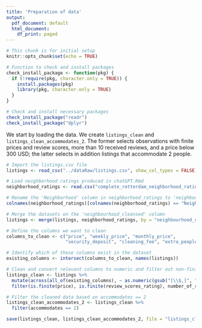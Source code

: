 ```yaml
---
title: 'Preparation of data'
output:
  pdf_document: default
  html_document:
    df_print: paged
---
```


```r
# This chunk is for initial setup
knitr::opts_chunk$set(echo = TRUE)

# Function to check and install packages
check_install_package <- function(pkg) {
  if (!require(pkg, character.only = TRUE)) {
    install.packages(pkg)
    library(pkg, character.only = TRUE)
  }
}

# Check and install necessary packages
check_install_package("readr")
check_install_package("dplyr")
```

We start by loading the data. We create `listings_clean` and `listings_clean_accommodates_2`. The former selects observations with finite prices and review scores, more than 10 received reviews, and a price below 300 USD; the latter selects in addition listings that accommodate 2 people.

```r
# Import the listings.csv file
listings <- read_csv("../dataRaw/listings.csv", show_col_types = FALSE)

# Load neighborhood ratings produced in chatGPT.Rmd
neighborhood_ratings <- read.csv("complete_rotterdam_neighborhood_ratings.csv")

# Rename the 'Neighborhood' column in neighborhood_ratings to 'neighbourhood_cleansed'
colnames(neighborhood_ratings)[colnames(neighborhood_ratings) == "Neighborhood"] <- "neighbourhood_cleansed"

# Merge the datasets on the 'neighbourhood_cleansed' column
listings <- merge(listings, neighborhood_ratings, by = "neighbourhood_cleansed", all.x = TRUE)

# Define the columns we want to clean
columns_to_clean <- c("price", "weekly_price", "monthly_price", 
                      "security_deposit", "cleaning_fee", "extra_people")

# Identify which of these columns exist in the dataset
existing_columns <- intersect(columns_to_clean, names(listings))

# Clean and convert relevant columns to numeric and filter out non-finite values
listings_clean <- listings %>%
  mutate(across(all_of(existing_columns), ~ as.numeric(gsub("[\\$,]", "", .x)))) %>%
  filter(is.finite(price), is.finite(review_scores_rating), number_of_reviews > 10, price < 300)

# Filter the cleaned data based on accommodates == 2
listings_clean_accommodates_2 <- listings_clean %>%
  filter(accommodates == 2)

save(listings_clean, listings_clean_accommodates_2, file = "listings_clean.RData")
```

